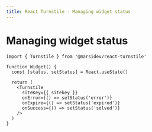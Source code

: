 ```yaml
---
title: React Turnstile - Managing widget status
---
```


# Managing widget status

```tsx
import { Turnstile } from '@marsidev/react-turnstile'

function Widget() {
  const [status, setStatus] = React.useState()

  return (
    <Turnstile
      siteKey={{ sitekey }}
      onError={() => setStatus('error')}
      onExpire={() => setStatus('expired')}
      onSuccess={() => setStatus('solved')}
    />
  )
}
```
